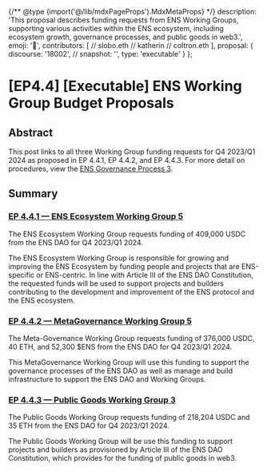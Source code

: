 {/** @type {import('@/lib/mdxPageProps').MdxMetaProps} */}
    description: 'This proposal describes funding requests from ENS Working Groups, supporting various activities within the ENS ecosystem, including ecosystem growth, governance processes, and public goods in web3.',
    emoji: '📖',
    contributors: [
        // slobo.eth
        // katherin
        // coltron.eth
    ],
    proposal: {
        discourse: '18002',
        // snapshot: '',
        type: 'executable'
    }
};

# [EP4.4] [Executable] ENS Working Group Budget Proposals

## Abstract

This post links to all three Working Group funding requests for Q4 2023/Q1 2024 as proposed in EP 4.4.1, EP 4.4.2, and EP 4.4.3. For more detail on procedures, view the [ENS Governance Process 3](https://docs.ens.domains/v/governance/process).

## Summary

### [EP 4.4.1 — ENS Ecosystem Working Group 5](https://snapshot.org/#/ens.eth/proposal/0x12a2abca291496c7e990d099240b4c995099dc0fb85767e04f22b9496e953799)

The ENS Ecosystem Working Group requests funding of 409,000 USDC from the ENS DAO for Q4 2023/Q1 2024.

The ENS Ecosystem Working Group is responsible for growing and improving the ENS Ecosystem by funding people and projects that are ENS-specific or ENS-centric. In line with Article III of the ENS DAO Constitution, the requested funds will be used to support projects and builders contributing to the development and improvement of the ENS protocol and the ENS ecosystem.

### [EP 4.4.2 — MetaGovernance Working Group 5](https://snapshot.org/#/ens.eth/proposal/0x5c0d103911aaaa64ee33fc35aa30bffd7c1ca04ac2df85fb274414732c45a6f9)

The Meta-Governance Working Group requests funding of 376,000 USDC, 40 ETH, and 52,300 $ENS from the ENS DAO for Q4 2023/Q1 2024.

This MetaGovernance Working Group will use this funding to support the governance processes of the ENS DAO as well as manage and build infrastructure to support the ENS DAO and Working Groups.

### [EP 4.4.3 — Public Goods Working Group 3](https://snapshot.org/#/ens.eth/proposal/0x0a7bec3cd182dadbd043e77cf7a610a6e33c5228fabe407cb89c632b578b83a9)

The Public Goods Working Group requests funding of 218,204 USDC and 35 ETH from the ENS DAO for Q4 2023/Q1 2024.

The Public Goods Working Group will be use this funding to support projects and builders as provisioned by Article III of the ENS DAO Constitution, which provides for the funding of public goods in web3.
